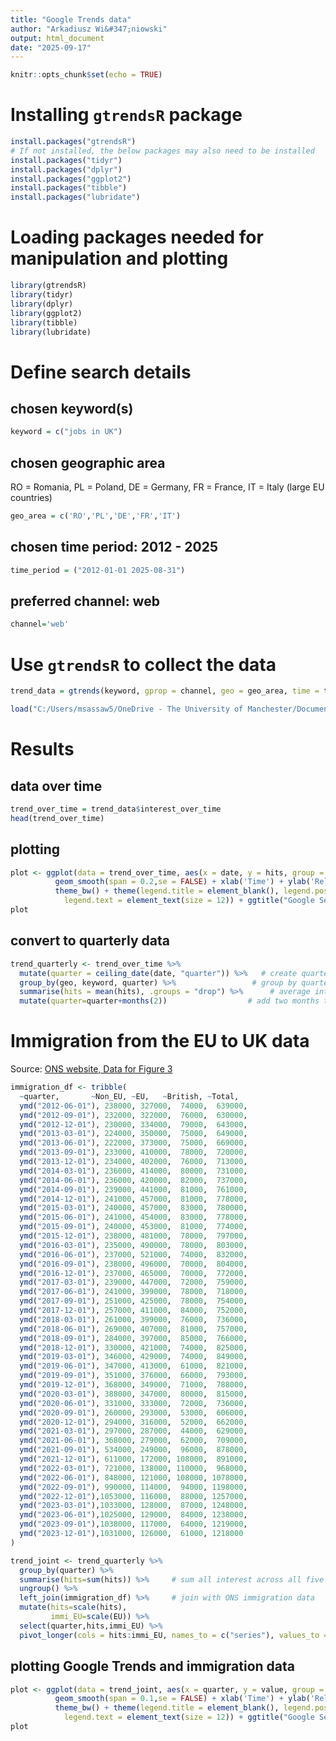 ```yaml
---
title: "Google Trends data"
author: "Arkadiusz Wi&#347;niowski"
output: html_document
date: "2025-09-17"
---
```


```r
knitr::opts_chunk$set(echo = TRUE)
```

# Installing `gtrendsR` package
```r
install.packages("gtrendsR")
# If not installed, the below packages may also need to be installed
install.packages("tidyr")
install.packages("dplyr")
install.packages("ggplot2")
install.packages("tibble")
install.packages("lubridate")
```

# Loading packages needed for manipulation and plotting
```r
library(gtrendsR)
library(tidyr)
library(dplyr)
library(ggplot2)
library(tibble)
library(lubridate)
```

# Define search details

## chosen keyword(s)
```r
keyword = c("jobs in UK")
```

## chosen geographic area

RO = Romania, PL = Poland, DE = Germany, FR = France, IT = Italy (large EU countries)

```r
geo_area = c('RO','PL','DE','FR','IT')
```

## chosen time period: 2012 - 2025
```r
time_period = ("2012-01-01 2025-08-31")
```

## preferred channel: web
```r
channel='web'
```

# Use `gtrendsR` to collect the data
```r
trend_data = gtrends(keyword, gprop = channel, geo = geo_area, time = time_period)
```

```r
load("C:/Users/msassaw5/OneDrive - The University of Manchester/Documents/GitHub/trend_data.RData")
```

# Results
## data over time

```r
trend_over_time = trend_data$interest_over_time
head(trend_over_time)
```

## plotting
```r
plot <- ggplot(data = trend_over_time, aes(x = date, y = hits, group = keyword, col = keyword)) +
          geom_smooth(span = 0.2,se = FALSE) + xlab('Time') + ylab('Relative Interest') + 
          theme_bw() + theme(legend.title = element_blank(), legend.position = "bottom",
            legend.text = element_text(size = 12)) + ggtitle("Google Search Volume")
plot
```

## convert to quarterly data
```r
trend_quarterly <- trend_over_time %>%
  mutate(quarter = ceiling_date(date, "quarter")) %>%   # create quarter variable
  group_by(geo, keyword, quarter) %>%                 # group by quarter
  summarise(hits = mean(hits), .groups = "drop") %>%      # average interest in a quarter
  mutate(quarter=quarter+months(2))                  # add two months to match the migration data 
```

# Immigration from the EU to UK data

Source: [ONS website, Data for Figure 3](https://www.ons.gov.uk/peoplepopulationandcommunity/populationandmigration/internationalmigration/bulletins/longterminternationalmigrationprovisional/yearendingdecember2023)

```r
immigration_df <- tribble(
  ~quarter,       ~Non_EU, ~EU,   ~British, ~Total,
  ymd("2012-06-01"), 238000, 327000,  74000,  639000,
  ymd("2012-09-01"), 232000, 322000,  76000,  630000,
  ymd("2012-12-01"), 230000, 334000,  79000,  643000,
  ymd("2013-03-01"), 224000, 350000,  75000,  649000,
  ymd("2013-06-01"), 222000, 373000,  75000,  669000,
  ymd("2013-09-01"), 233000, 410000,  78000,  720000,
  ymd("2013-12-01"), 234000, 402000,  76000,  713000,
  ymd("2014-03-01"), 236000, 414000,  80000,  731000,
  ymd("2014-06-01"), 236000, 420000,  82000,  737000,
  ymd("2014-09-01"), 239000, 441000,  81000,  761000,
  ymd("2014-12-01"), 241000, 457000,  81000,  778000,
  ymd("2015-03-01"), 240000, 457000,  83000,  780000,
  ymd("2015-06-01"), 241000, 454000,  83000,  778000,
  ymd("2015-09-01"), 240000, 453000,  81000,  774000,
  ymd("2015-12-01"), 238000, 481000,  78000,  797000,
  ymd("2016-03-01"), 235000, 490000,  78000,  803000,
  ymd("2016-06-01"), 237000, 521000,  74000,  832000,
  ymd("2016-09-01"), 238000, 496000,  70000,  804000,
  ymd("2016-12-01"), 237000, 465000,  70000,  772000,
  ymd("2017-03-01"), 239000, 447000,  72000,  759000,
  ymd("2017-06-01"), 241000, 399000,  78000,  718000,
  ymd("2017-09-01"), 251000, 425000,  78000,  754000,
  ymd("2017-12-01"), 257000, 411000,  84000,  752000,
  ymd("2018-03-01"), 261000, 399000,  76000,  736000,
  ymd("2018-06-01"), 269000, 407000,  81000,  757000,
  ymd("2018-09-01"), 284000, 397000,  85000,  766000,
  ymd("2018-12-01"), 330000, 421000,  74000,  825000,
  ymd("2019-03-01"), 346000, 429000,  74000,  849000,
  ymd("2019-06-01"), 347000, 413000,  61000,  821000,
  ymd("2019-09-01"), 351000, 376000,  66000,  793000,
  ymd("2019-12-01"), 368000, 349000,  71000,  788000,
  ymd("2020-03-01"), 388000, 347000,  80000,  815000,
  ymd("2020-06-01"), 331000, 333000,  72000,  736000,
  ymd("2020-09-01"), 260000, 293000,  53000,  606000,
  ymd("2020-12-01"), 294000, 316000,  52000,  662000,
  ymd("2021-03-01"), 297000, 287000,  44000,  629000,
  ymd("2021-06-01"), 368000, 279000,  62000,  709000,
  ymd("2021-09-01"), 534000, 249000,  96000,  878000,
  ymd("2021-12-01"), 611000, 172000, 108000,  891000,
  ymd("2022-03-01"), 721000, 138000, 110000,  968000,
  ymd("2022-06-01"), 848000, 121000, 108000, 1078000,
  ymd("2022-09-01"), 990000, 114000,  94000, 1198000,
  ymd("2022-12-01"),1053000, 116000,  88000, 1257000,
  ymd("2023-03-01"),1033000, 128000,  87000, 1248000,
  ymd("2023-06-01"),1025000, 129000,  84000, 1238000,
  ymd("2023-09-01"),1038000, 117000,  64000, 1219000,
  ymd("2023-12-01"),1031000, 126000,  61000, 1218000
)
```
```r
trend_joint <- trend_quarterly %>%
  group_by(quarter) %>%
  summarise(hits=sum(hits)) %>%     # sum all interest across all five countries
  ungroup() %>%
  left_join(immigration_df) %>%     # join with ONS immigration data 
  mutate(hits=scale(hits),
         immi_EU=scale(EU)) %>%
  select(quarter,hits,immi_EU) %>%
  pivot_longer(cols = hits:immi_EU, names_to = c("series"), values_to = "value") 
```  
  
## plotting Google Trends and immigration data
```r
plot <- ggplot(data = trend_joint, aes(x = quarter, y = value, group = series, col = series)) +
          geom_smooth(span = 0.1,se = FALSE) + xlab('Time') + ylab('Relative Interest') + 
          theme_bw() + theme(legend.title = element_blank(), legend.position = "bottom",
            legend.text = element_text(size = 12)) + ggtitle("Google Search Volume")
plot
```
